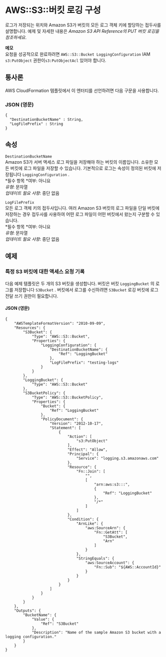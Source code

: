 # AWS::S3::버킷 로깅 구성

로그가 저장되는 위치와 Amazon S3가 버킷의 모든 로그 객체 키에 할당하는 접두사를 설명합니다. 예제 및 자세한 내용은 _Amazon S3 API Reference의 PUT 버킷 로깅을 참조하세요_.

**메모**  
요청을 성공적으로 완료하려면 `AWS::S3::Bucket LoggingConfiguration` IAM `s3:PutObject` 권한이`s3:PutObjectAcl` 있어야 합니다.

## 통사론

AWS CloudFormation 템플릿에서 이 엔터티를 선언하려면 다음 구문을 사용합니다.

### JSON (영문)

```
{
  "DestinationBucketName" : String,
  "LogFilePrefix" : String
}
```

## 속성

`DestinationBucketName`  
Amazon S3가 서버 액세스 로그 파일을 저장해야 하는 버킷의 이름입니다. 소유한 모든 버킷에 로그 파일을 저장할 수 있습니다. 기본적으로 로그는 속성이 정의된 버킷에 저장됩니다 `LoggingConfiguration` .  
*필수 항목 *여부: 아니요  
_유형_: 문자열  
_업데이트 필요 사항_: 중단 없음

`LogFilePrefix`  
모든 로그 객체 키의 접두사입니다. 여러 Amazon S3 버킷의 로그 파일을 단일 버킷에 저장하는 경우 접두사를 사용하여 어떤 로그 파일이 어떤 버킷에서 왔는지 구분할 수 있습니다.  
*필수 항목 *여부: 아니요  
_유형_: 문자열  
_업데이트 필요 사항_: 중단 없음

## 예제

### 특정 S3 버킷에 대한 액세스 요청 기록

다음 예제 템플릿은 두 개의 S3 버킷을 생성합니다. 버킷은 버킷 `LoggingBucket` 의 로그를 저장합니다 `S3Bucket` . 버킷에서 로그를 수신하려면 `S3Bucket` 로깅 버킷에 로그 전달 쓰기 권한이 필요합니다.

#### JSON (영문)

```
{
    "AWSTemplateFormatVersion": "2010-09-09",
    "Resources": {
        "S3Bucket": {
            "Type": "AWS::S3::Bucket",
            "Properties": {
                "LoggingConfiguration": {
                    "DestinationBucketName": {
                        "Ref": "LoggingBucket"
                    },
                    "LogFilePrefix": "testing-logs"
                }
            }
        },
        "LoggingBucket": {
            "Type": "AWS::S3::Bucket"
        },
        "S3BucketPolicy": {
            "Type": "AWS::S3::BucketPolicy",
            "Properties": {
                "Bucket": {
                    "Ref": "LoggingBucket"
                },
                "PolicyDocument": {
                    "Version": "2012-10-17",
                    "Statement": [
                        {
                            "Action": [
                                "s3:PutObject"
                            ],
                            "Effect": "Allow",
                            "Principal": {
                                "Service": "logging.s3.amazonaws.com"
                            },
                            "Resource": {
                                "Fn::Join": [
                                    "",
                                    [
                                        "arn:aws:s3:::",
                                        {
                                            "Ref": "LoggingBucket"
                                        },
                                        "/*"
                                    ]
                                ]
                            },
                            "Condition": {
                                "ArnLike": {
                                    "aws:SourceArn": {
                                        "Fn::GetAtt": [
                                            "S3Bucket",
                                            "Arn"
                                        ]
                                    }
                                },
                                "StringEquals": {
                                    "aws:SourceAccount": {
                                        "Fn::Sub": "${AWS::AccountId}"
                                    }
                                }
                            }
                        }
                    ]
                }
            }
        }
    },
    "Outputs": {
        "BucketName": {
            "Value": {
                "Ref": "S3Bucket"
            },
            "Description": "Name of the sample Amazon S3 bucket with a logging configuration."
        }
    }
}
```
